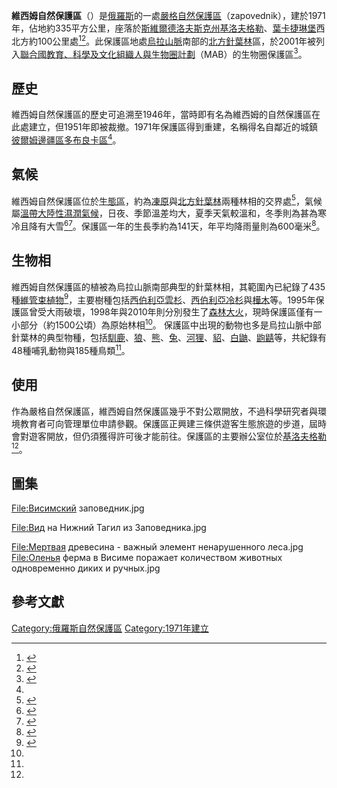 {{Infobox protected area
| name = 維西姆自然保護區
| alt_name = {{lang-ru|Висимский заповедник}}<br/>(Also: Visimskiy)
| iucn_category = ia
| photo = File:Гора "Старик-камень".jpg
| photo_caption = 
| photo_width=300
| map = Russia
| relief = yes
| map_caption = 保護區的位置
| location = [[斯維爾德洛夫斯克州|斯維爾德洛夫斯克州]]
| nearest_city = [[基洛夫格勒_(斯維爾德洛夫斯克州)|基洛夫格勒]]
| coordinates = {{coord|57|24|25|N|59|33|55|E|region:RU|format=dms|display=inline,title}}
| coords_ref =
| area = {{convert|33487|ha|acre+sqmi|0|lk=on}}
| established = {{start date|1971}}
| website=http://visimskiy.ru/
| governing_body=[[俄羅斯聯邦自然資源與環境保護部|俄羅斯聯邦自然資源與環境保護部]]
}}

'''維西姆自然保護區'''（{{lang-ru|Висимский заповедник}}）是[[俄羅斯|俄羅斯]]的一處[[嚴格自然保護區|嚴格自然保護區]]（zapovednik），建於1971年，佔地約335平方公里，座落於[[斯維爾德洛夫斯克州|斯維爾德洛夫斯克州]][[基洛夫格勒_(斯維爾德洛夫斯克州)|基洛夫格勒]]、[[葉卡捷琳堡|葉卡捷琳堡]]西北方約100公里處<ref name="reservesite">{{cite web|title=Visim Zapovednik (Official Site)|url=http://visimskiy.ru/O_zapovednike|publisher=[[俄羅斯聯邦自然資源與環境保護部|Ministry of Natural Resources and Environment (Russia)]]|language=ru|accessdate=2016-01-21|archive-url=https://web.archive.org/web/20160213135547/http://visimskiy.ru/O_zapovednike|archive-date=2016-02-13}}</ref><ref name="zapsite">{{cite web|title=Visim Zapovednik|url=http://www.zapoved.ru/catalog/192/%D0%92%D0%B8%D1%81%D0%B8%D0%BC%D1%81%D0%BA%D0%B8%D0%B9-%D0%B3%D0%BE%D1%81%D1%83%D0%B4%D0%B0%D1%80%D1%81%D1%82%D0%B2%D0%B5%D0%BD%D0%BD%D1%8B%D0%B9-%D0%BF%D1%80%D0%B8%D1%80%D0%BE%D0%B4%D0%BD%D1%8B%D0%B9-%D0%B1%D0%B8%D0%BE%D1%81%D1%84%D0%B5%D1%80%D0%BD%D1%8B%D0%B9-%D0%B7%D0%B0%D0%BF%D0%BE%D0%B2%D0%B5%D0%B4%D0%BD%D0%B8%D0%BA|publisher=[[俄羅斯聯邦自然資源與環境保護部|Ministry of Natural Resources and Environment (Russia)]]|language=ru|accessdate=2016-01-21|archive-date=2016-02-13|archive-url=https://web.archive.org/web/20160213062259/http://www.zapoved.ru/catalog/192/%D0%92%D0%B8%D1%81%D0%B8%D0%BC%D1%81%D0%BA%D0%B8%D0%B9-%D0%B3%D0%BE%D1%81%D1%83%D0%B4%D0%B0%D1%80%D1%81%D1%82%D0%B2%D0%B5%D0%BD%D0%BD%D1%8B%D0%B9-%D0%BF%D1%80%D0%B8%D1%80%D0%BE%D0%B4%D0%BD%D1%8B%D0%B9-%D0%B1%D0%B8%D0%BE%D1%81%D1%84%D0%B5%D1%80%D0%BD%D1%8B%D0%B9-%D0%B7%D0%B0%D0%BF%D0%BE%D0%B2%D0%B5%D0%B4%D0%BD%D0%B8%D0%BA|dead-url=no}}</ref>。此保護區地處[[烏拉山脈|烏拉山脈]]南部的[[北方針葉林|北方針葉林]]區，於2001年被列入[[聯合國教育、科學及文化組織|聯合國教育、科學及文化組織]][[人與生物圈計劃|人與生物圈計劃]]（MAB）的生物圈保護區<ref name="unesco">{{cite web|title=Biosphere Reserve Visimskiy|url=http://unesco.ru/en/?module=pages&action=view&id=167|publisher=UESCO.RU|accessdate=2016-03-21|archive-date=2020-12-11|archive-url=https://web.archive.org/web/20201211202054/http://unesco.ru/en/?module=pages&action=view&id=167|dead-url=no}}</ref>。

==歷史==
維西姆自然保護區的歷史可追溯至1946年，當時即有名為維西姆的自然保護區在此處建立，但1951年即被裁撤。1971年保護區得到重建，名稱得名自鄰近的城鎮[[彼爾姆邊疆區|彼爾姆邊疆區]][[多布良卡區|多布良卡區]]{{le|維西姆|Visim}}<ref name="reservesite"/>。

==氣候==
維西姆自然保護區位於{{le|烏拉山凍原與北方針葉林|Urals montane tundra and taiga}}[[生態區|生態區]]，約為[[凍原|凍原]]與[[北方針葉林|北方針葉林]]兩種林相的交界處<ref name="ecomap">{{cite web|title=Map of Ecoregions 2017|url=https://ecoregions2017.appspot.com/|publisher=Resolve, using WWF data|access-date=2019-09-14|archive-date=2017-04-12|archive-url=https://web.archive.org/web/20170412100438/https://ecoregions2017.appspot.com/|dead-url=no}}</ref>，氣候屬[[溫帶大陸性濕潤氣候|溫帶大陸性濕潤氣候]]，日夜、季節溫差均大，夏季天氣較溫和，冬季則為甚為寒冷且降有大雪<ref name="kop">{{cite web|author=Kottek, M., J. Grieser, C. Beck, B. Rudolf, and F. Rubel, 2006|title=World Map of Koppen-Geiger Climate Classification Updated|url=http://koeppen-geiger.vu-wien.ac.at/pdf/Paper_2006.pdf|publisher=Gebrüder Borntraeger 2006|access-date=2019-09-14|archive-date=2010-06-01|archive-url=https://web.archive.org/web/20100601115854/http://koeppen-geiger.vu-wien.ac.at/pdf/Paper_2006.pdf|dead-url=no}}</ref><ref name="kop-data">{{cite web|title=Dataset - Koppen climate classifications|url=https://datacatalog.worldbank.org/dataset/world-maps-k%C3%B6ppen-geiger-climate-classification|publisher=World Bank|language=en|access-date=2019-09-14|archive-date=2019-09-23|archive-url=https://web.archive.org/web/20190923002043/https://datacatalog.worldbank.org/dataset/world-maps-k%C3%B6ppen-geiger-climate-classification|dead-url=no}}</ref>。保護區一年的生長季約為141天，年平均降雨量則為600毫米<ref name="climatesite">{{cite web|title=Climate of Visim|url=http://globalspecies.org/weather_stations/climate/480/295|publisher=GloalSpecies.org|accessdate=2016-03-10|archive-date=2018-09-23|archive-url=https://web.archive.org/web/20180923124041/http://globalspecies.org/weather_stations/climate/480/295|dead-url=no}}</ref>。

==生物相==
維西姆自然保護區的植被為烏拉山脈南部典型的針葉林相，其範圍內已紀錄了435種[[維管束植物|維管束植物]]<ref name="zapsite-flora">{{cite web|title=Visim Zapovednik|url=http://www.zapoved.ru/catalog/biodiversity/192/%D0%92%D0%B8%D1%81%D0%B8%D0%BC%D1%81%D0%BA%D0%B8%D0%B9-%D0%B3%D0%BE%D1%81%D1%83%D0%B4%D0%B0%D1%80%D1%81%D1%82%D0%B2%D0%B5%D0%BD%D0%BD%D1%8B%D0%B9-%D0%BF%D1%80%D0%B8%D1%80%D0%BE%D0%B4%D0%BD%D1%8B%D0%B9-%D0%B1%D0%B8%D0%BE%D1%81%D1%84%D0%B5%D1%80%D0%BD%D1%8B%D0%B9-%D0%B7%D0%B0%D0%BF%D0%BE%D0%B2%D0%B5%D0%B4%D0%BD%D0%B8%D0%BA|publisher=[[俄羅斯聯邦自然資源與環境保護部|Ministry of Natural Resources and Environment (Russia)]]|language=ru|accessdate=2016-03-11|archive-date=2020-01-26|archive-url=https://web.archive.org/web/20200126192854/http://www.zapoved.ru/catalog/biodiversity/192/%D0%92%D0%B8%D1%81%D0%B8%D0%BC%D1%81%D0%BA%D0%B8%D0%B9-%D0%B3%D0%BE%D1%81%D1%83%D0%B4%D0%B0%D1%80%D1%81%D1%82%D0%B2%D0%B5%D0%BD%D0%BD%D1%8B%D0%B9-%D0%BF%D1%80%D0%B8%D1%80%D0%BE%D0%B4%D0%BD%D1%8B%D0%B9-%D0%B1%D0%B8%D0%BE%D1%81%D1%84%D0%B5%D1%80%D0%BD%D1%8B%D0%B9-%D0%B7%D0%B0%D0%BF%D0%BE%D0%B2%D0%B5%D0%B4%D0%BD%D0%B8%D0%BA|dead-url=no}}</ref>，主要樹種包括[[西伯利亞雲杉|西伯利亞雲杉]]、[[西伯利亞冷杉|西伯利亞冷杉]]與[[樺木屬|樺木]]等。1995年保護區曾受大雨破壞，1998年與2010年則分別發生了[[森林大火|森林大火]]，現時保護區僅有一小部分（約1500公頃）為原始林相<ref name="reservesite"/>。
保護區中出現的動物也多是烏拉山脈中部針葉林的典型物種，包括[[馴鹿|馴鹿]]、[[狼|狼]]、[[熊|熊]]、[[兔|兔]]、[[河狸|河狸]]、[[貂|貂]]、[[白鼬|白鼬]]、[[鼩鼱|鼩鼱]]等，共紀錄有48種哺乳動物與185種鳥類<ref name="zapsite-flora"/>。

==使用==
作為嚴格自然保護區，維西姆自然保護區幾乎不對公眾開放，不過科學研究者與環境教育者可向管理單位申請參觀。保護區正興建三條供遊客生態旅遊的步道，屆時會對遊客開放，但仍須獲得許可後才能前往。保護區的主要辦公室位於[[基洛夫格勒_(斯維爾德洛夫斯克州)|基洛夫格勒]]<ref name="reservesite"/>。

==圖集==
<gallery mode="packed" widths="220" style="font-size: 100%; text-align:left">
File:Висимский заповедник.jpg

File:Вид на Нижний Тагил из Заповедника.jpg

File:Мертвая древесина - важный элемент ненарушенного леса.jpg
File:Оленья ферма в Висиме поражает количеством животных одновременно диких и ручных.jpg

</gallery>

==參考文獻==
{{commonscat|Visim Nature Reserve}}
{{Reflist|2}}

[[Category:俄羅斯自然保護區|Category:俄羅斯自然保護區]]
[[Category:1971年建立|Category:1971年建立]]